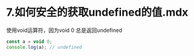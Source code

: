 # 7.如何安全的获取undefined的值.mdx

使用void运算符，因为void 0 总是返回undefined

```js
const a = void 0;
console.log(a); // undefined
```
